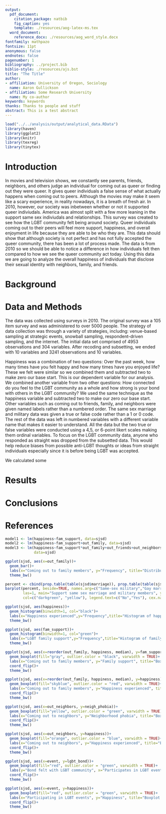 ```yaml
---
output:
  pdf_document:
    citation_package: natbib
    fig_caption: yes
    template: ./resources/aog-latex-ms.tex
  word_document:
    reference_docx: ./resources/aog_word_style.docx
fontfamily: mathpazo
fontsize: 11pt
anonymous: false
endnotes: false
pagenumber: 1
bibliography: ../project.bib
biblio-style: ./resources/ajs.bst
title: "The Title"
author:
- affiliation: University of Oregon, Sociology
  name: Aaron Gullickson
- affiliation: Some Research University
  name: My co-author
keywords: keywords
thanks: Thanks to people and stuff
abstract: This is a test abstract
---
```


```r
load("../../analysis/output/analytical_data.RData")
library(haven)
library(ggplot2)
library(knitr)
library(texreg)
library(tinytex)
```

# Introduction

In movies and television shows, we constantly see parents, friends, neighbors, and others judge an individual for coming out as queer or finding out they were queer. It gives queer individuals a false sense of what actually happens when coming out to peers. Although the movies may make it seem like a scary experience, in reality nowadays, it is a breath of fresh air. In 2010, however, our society was inbetween whether or not it supported queer indiviudals. America was almost split with a few more leaning in the support same sex indiviudals and relationships. This survey was created to see how the LGBT community felt being around society. Queer individuals coming out to their peers will feel more support, happiness, and overall enjoyment in life because they are able to be who they are. This data should show that although society is not perfect and has not fully accepted the queer community, there has been a lot of process made. The data is from 2010 so we should be able to notice a difference in how individuals felt then compared to how we see the queer community act today. Using this data we are going to analyze the overall happiness of individuals that disclose their sexual identity with neighbors, family, and friends.

# Background


# Data and Methods

The data was collected using surveys in 2010. The original survey was a 105 item survey and was administered to over 5000 people. The strategy of data collection was through a variety of strategies, includng: venue-based sampling at strategic events, snowball sampling, respondent-driven sampling, and the internet. The initial data set comprised of 4953 observations and 304 variables. After recoding and subsetting, we ended with 10 variables and 3241 observations and 10 variables. 

Happiness was a combination of two questions: Over the past week, how many times have you felt happy and how many times have you enjoyed life? These we felt were similar so we combined them and subtracted two to make zero our base start. This is our dependent variable for our analysis. We combined another variable from two other questions: How connected do you feel to the LGBT community as a whole and how strong is your bond with others in the LGBT community? We used the same technique as the happiness variable and subtracted two to make our zero our base start. Other variables such as coming out to friends, family, and neighbors were given named labels rather than a numbered order. The same sex marriage and military data was given a true or false code rather than a 1 or 0 code. The rest of the data was left in numbered variables with a different variable name that makes it easier to understand. All the data but the two true or false variables were conducted using a 4,5, or 6-point likert scales making them ordinal variables. To focus on the LGBT community data, anyone who responded as straight was dropped from the subsetted data. This would help reduce biases from possible anti-LGBT thoughts or ideas from straight individuals especially since it is before being LGBT was accepted. 

We calculated some 

# Results

# Conclusions

# References

```r
model1 <- lm(happiness~fam_support, data=sjsd)
model2 <- lm(happiness~fam_support+out_family, data=sjsd)
model3 <- lm(happiness~fam_support*out_family+out_friends+out_neighbors+lgbt_bond+neigh_phobia+event,
             data=sjsd)
```


```r
ggplot(sjsd, aes(x=out_family))+
  geom_bar()+
  labs(x="Coming out to family members", y="Frequency", title="Distribution of coming out to family members")+
  theme_bw()
```

```r
percent <- cbind(prop.table(table(sjsd$marriage)), prop.table(table(sjsd$military)))*100
barplot(percent, beside=TRUE, names.arg=c("Same-sex military","Gay marriage"), 
        las=1, main="Support same sex marriage and military members", ylab="Percent of reponses for support",
        col=c("darkgreen", "yellow"), legend.text=c("No","Yes"), cex.names="0.7")
```

```r
ggplot(sjsd, aes(happiness))+
  geom_histogram(binwidth=1, col="black")+
  labs(x="Happiness experienced",y="Frequency",title="Histogram of happiness experienced")+
  theme_bw()
```

```r
ggplot(sjsd, aes(fam_support))+
  geom_histogram(binwidth=1, col="green")+
  labs(x="LGBT family support",y="Frequency",title="Histogram of family support for LGBT members")+
  theme_bw()
```


```r
ggplot(sjsd, aes(x=reorder(out_family, happiness, median), y=fam_support))+
  geom_boxplot(fill="gray", outlier.color = "black", varwidth = TRUE)+
  labs(x="Coming out to family members", y="Family support", title="Boxplot of family support after coming out to family members")+
  coord_flip()+
  theme_bw()
```


```r
ggplot(sjsd, aes(x=reorder(out_family, happiness, median), y=happiness))+
  geom_boxplot(fill="skyblue", outlier.color = "red", varwidth = TRUE)+
  labs(x="Coming out to family members", y="Happiness experienced", title="Boxplot of happiness experienced after coming out to family members")+
  coord_flip()+
  theme_bw()
```

```r
ggplot(sjsd, aes(x=out_neighbors, y=neigh_phobia))+
  geom_boxplot(fill="yellow", outlier.color = "green", varwidth = TRUE)+
  labs(x="Coming out to neighbors", y="Neighborhood phobia", title="Boxplot of coming out to neighbors and homophobia in the neighborhood")+
  coord_flip()+
  theme_bw()
```


```r
ggplot(sjsd, aes(x=out_neighbors, y=happiness))+
  geom_boxplot(fill="orange", outlier.color = "blue", varwidth = TRUE)+
  labs(x="Coming out to neighbors", y="Happiness experienced", title="Boxplot of coming out to neighbors and happiness")+
  coord_flip()+
  theme_bw()
```


```r
ggplot(sjsd, aes(x=event, y=lgbt_bond))+
  geom_boxplot(fill="red", outlier.color = "green", varwidth = TRUE)+
  labs(y="Bond felt with LGBT community", x="Participates in LGBT events", title="Boxplot of LGBT events attended and\nthe bond felt with LGBT community")+
  coord_flip()+
  theme_bw()
```


```r
ggplot(sjsd, aes(x=event, y=happiness))+
  geom_boxplot(fill="red", outlier.color = "green", varwidth = TRUE)+
  labs(x="Participating in LGBT events", y="Happiness", title="Boxplot of happiness expereinced from attending an event")+
  coord_flip()+
  theme_bw()
```
